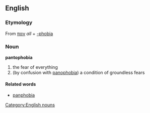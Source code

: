 ==English==
=== Etymology ===
From {{Gr.}} [[παν]] ''all'' + [[-phobia]]
=== Noun ===
[[Category:English nouns]]
'''pantophobia'''
# the fear of everything
# (by confusion with [[panophobia]]) a condition of groundless fears
==== Related words ====
* [[panphobia]]